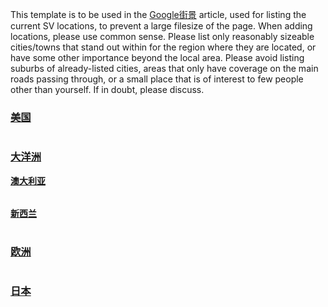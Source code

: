 <noinclude>
This template is to be used in the [[Google街景]] article, used for listing the current SV locations, to prevent a large filesize of the page. When adding locations, please use common sense. Please list only reasonably sizeable cities/towns that stand out within for the region where they are located, or have some other importance beyond the local area. Please avoid listing suburbs of already-listed cities, areas that only have coverage on the main roads passing through, or a small place that is of interest to few people other than yourself. If in doubt, please discuss.</noinclude>
===[[美国]]===
{| class="wikitable" style="font-size:90%"
|-style="text-align:center;"
|-
!州
!主要城市/区域
|-
|[[阿拉巴马州]]
|[[:en:Anniston, Alabama|安妮斯頓]], [[欧本 (阿拉巴马州)|奥本]], [[伯明翰 (亚拉巴马州)|伯明翰]], [[迪凯特 (亚拉巴马州)|迪凯特]], [[多森 (亚拉巴马州)|多森]], [[:en:Florence, Alabama|佛羅倫斯]], [[:en:Gadsden, Alabama|加茲登]], [[亨茨维尔 (亚拉巴马州)|亨茨维尔]], [[莫比尔 (亚拉巴马州)|莫比尔]], [[蒙哥马利 (亚拉巴马州)|蒙哥马利]], [[:en:Opelika, Alabama|歐佩萊卡]],  [[塔斯卡卢萨 (亚拉巴马州)|塔斯卡卢萨]]
|-
|[[阿拉斯加州]]
|[[安克雷奇]], [[费尔班克斯 (阿拉斯加州)|费尔班克斯]], [[朱诺 (阿拉斯加州)|朱诺]]
|-
|[[亚利桑那州]]
|[[:en:Ajo, Arizona|蒜城]], [[:en:Benson, Arizona|班森]], [[卡薩格蘭德 (亞利桑那州)|卡薩格蘭蒂]], [[弗拉格斯塔夫 (亚利桑那州)|弗拉格斯塔]], [[:en:Gila Bend, Arizona|希拉本德]], [[格洛布 (亚利桑那州)|格洛布]], [[:en:Douglas, Arizona|道格拉斯]], [[:en:Eloy, Arizona|伊萊]], [[弗洛伦斯 (亚利桑那州)|弗洛伦斯]], [[霍尔布鲁克 (亚利桑那州)|霍尔布鲁克]], [[:en:Kayenta, Arizona|凯彦塔]], [[金曼 (亚利桑那州)|金曼]], [[:en:Mohave Valley, Arizona|莫哈韋谷]], [[诺加利斯 (亚利桑那州)|诺加利斯]], [[:en:Payson, Arizona|佩森]], [[鳳凰城 (亞利桑那州)|鳳凰城]], [[普雷斯科特 (亚利桑那州)|普雷斯科特]], [[萨福德 (亚利桑那州)|萨福德]], [[:en:Show Low, Arizona|秀羅]], [[:en:Snowflake, Arizona|雪花]], [[:en:Tonopah, Arizona|杜鲁巴]], [[图森 (亚利桑那州)|图森]], [[:en:Wickenburg, Arizona|威肯勃格]], [[:en:Willcox, Arizona|威尔科克斯]], [[:en:Winslow, Arizona|温斯洛]], [[尤马 (亚利桑那州)|尤马]]
|-
|[[阿肯色州]]
|[[:en:Conway, Arkansas|康威]], [[:en:El Dorado, Arkansas|埃尔多拉多]], [[费耶特维尔 (阿肯色州)|费耶特维尔]], [[史密斯堡 (阿肯色州)|史密斯堡]], [[小石城 (阿肯色州)|小石城]], [[:en:Pine Bluff, Arkansas|松樹崖]], [[:en:Texarkana, Arkansas|特克薩卡納]]
|-
|[[加利福尼亚州]]
|[[贝克斯菲尔德 (加利福尼亚州)|贝克斯菲尔德]], [[:en:Chico, California|奇哥]], [[:en:Eureka, California|尤瑞卡]], [[弗雷斯诺]], [[洛杉矶]], [[莫德斯托]], [[奥克兰 (加利福尼亚州)|奥克兰]], [[奥兰治县 (加利福尼亚州)|奥兰治县]], [[沙加緬度]], [[圣何塞 (加利福尼亚州)|圣何塞]], [[斯托克顿 (加利福尼亚州)|斯托克顿]], [[费利蒙 (加利福尼亚州)|费利蒙]], [[:en:Twentynine Palms, California|特温蒂奈恩帕姆斯]], [[维塞利亚 (加利福尼亚州)|维塞利亚]], [[死亡谷国家公园]], [[:en:Joshua Tree National Park|約書亞國家公園]], [[拉森火山国家公园]], [[红杉国家公园]], [[:en:Redding, California|雷丁]], [[圣巴巴拉 (加利福尼亚州)|圣巴巴拉]], [[萨利纳斯 (加利福尼亚州)|萨利纳斯]], [[圣迭戈]], [[旧金山]], [[:en:Santa Maria, California|聖馬利亞]], [[圣路易斯-奥比斯保]], [[文图拉 (加利福尼亚州)|文图拉]], [[约塞米蒂国家公园]], 
|-
|[[科罗拉多州]]
|[[:en:Alamosa, Colorado|阿拉莫萨]], [[博尔德 (科罗拉多州)|博尔德]], [[:en:Canon City, Colorado|甘农市]], [[丹佛]], [[:en:Durango, Colorado|杜兰戈]], [[:en:Greeley, Colorado|格里雷]], [[科罗拉多斯普林斯]], [[科林斯堡 (科罗拉多州)|科林斯堡]], [[普韦布洛 (科罗拉多州)|普韦布洛]], [[:en:Steamboat Springs, Colorado|斯廷博特斯普林斯]], [[:en:Trinidad, Colorado|特立尼达]], [[:en:Vail, Colorado|威尔]], [[:en:Walsenburg, Colorado|沃爾森堡]]
|-
|[[康涅狄格州]]
|[[布里斯托尔_(康涅狄格州)|布里斯托尔]], [[:en:Groton, Connecticut|格罗顿]], [[哈特福德]], [[纽黑文]], [[斯坦福 (康涅狄格州)|斯坦福]], [[诺威奇 (康涅狄格州)|诺威奇]]
|-
|[[特拉华州]]
|[[米尔福德_(特拉华州)|米尔福德]], [[威尔明顿 (特拉华州)|威尔明顿]]
|-
|[[哥倫比亞特區]]
|[[華盛頓哥倫比亞特區|華盛頓]]
|-
|[[佛罗里达州]]
|[[海厄利亞]], [[代托纳比奇 (佛罗里达州)|代托纳比奇]], [[沼泽地国家公园]], [[劳德代尔堡]], [[:en:Fort Walton Beach, Florida|瓦爾頓堡海灘]], [[盖恩斯维尔 (佛罗里达州)|盖恩斯维尔]], [[杰克逊维尔 (佛罗里达州)|杰克逊维尔]], [[基韦斯特 (佛罗里达州)|基韦斯特]], [[墨尔本 (佛罗里达州)|墨尔本]], [[迈阿密]], [[:en:North Port, Florida|北港]], [[:en:Ocala, Florida|歐卡拉]], [[奥兰多 (佛罗里达州)|奥兰多]], [[:en:Panama City, Florida|巴拿馬市]], [[:en:St. Augustine, Florida|聖奧古斯汀]], [[圣彼德斯堡 (佛罗里达州)|圣彼德斯堡]], [[塔拉哈西 (佛罗里达州)|塔拉哈西]], [[坦帕 (佛罗里达州)|坦帕]], [[:en:Venice, Florida|威尼斯]], [[西棕榈滩]], [[彭萨科拉]]
|-
|[[乔治亚州]]
|[[亚特兰大]], [[:en:Augusta, Georgia|奧古斯塔]], [[哥伦布 (佐治亚州)|哥伦布]], [[梅肯 (佐治亚州)|梅肯]], [[:en:Rome, Georgia|羅馬]], [[沙瓦纳]], [[:en:Valdosta, Georgia|瓦爾多斯塔]]
|-
|[[爱达荷州]]
|[[波伊西]], [[:en:Coeur d'Alene, Idaho|科達倫]], [[爱达荷福尔斯 (爱达荷州)|爱达荷福尔斯]], [[楠帕 (爱达荷州)|楠帕]], [[波卡特洛 (愛達荷州)|波卡特洛]], [[特温福尔斯]]
|-
|[[伊利诺伊州]]
|[[芝加哥]], [[丹维尔 (伊利诺伊州)|丹维尔]], [[:en:Lincoln, Illinois|林肯]], [[皮奥里亚 (伊利诺伊州)|皮奥里亚]], [[罗克福德]], [[斯普林菲尔德 (伊利诺伊州)|斯普林菲尔德]], [[:en:Freeport, Illinois|自由港]], [[:en:Polo, Illinois|波羅]]
|-
|[[印第安那州]]
|[[:en:Anderson, Indiana|安德森]], [[布卢明顿 (印第安纳州)|布卢明顿]], [[埃爾克哈特 (印第安納州)|埃爾克哈特]], [[埃文斯维尔 (印第安纳州)|埃文斯维尔]], [[韦恩堡 (印第安纳州)|韦恩堡]], [[印第安纳波利斯]], [[科科莫 (印第安纳州)|科科莫]], [[拉斐特 (印第安纳州)|拉斐特]], [[:en:Marion, Indiana|馬里昂]], [[:en:Muncie, Indiana|曼西]], [[:en:Portage, Indiana|波特奇]], [[里士满 (印第安纳州)|里士满]], [[南本德 (印地安纳州)|南本德]], [[特雷霍特]]
|-
|[[爱荷华州]]
|[[艾姆斯]], [[得梅因]], [[迪比克 (艾奥瓦州)|迪比克]], [[:en:Grinnell, Iowa|格林奈爾]]
|-
|[[堪萨斯州]]
|[[:en:Hutchinson, Kansas|哈钦森]], [[堪萨斯城 (堪萨斯州)|堪萨斯城]], [[:en:Manhattan, Kansas|曼哈顿]], [[托皮卡]], [[威奇托 (堪萨斯州)|威奇托]], [[:en:Lawrence, Kansas|羅倫斯]], [[:en:Larned, Kansas|拉恩]], [[:en:Garden City, Kansas|花园城]]
|-
|[[肯塔基州]]
|[[:en:Ashland, Kentucky|阿什蘭]], [[鲍灵格林 (肯塔基州)|鲍灵格林]], [[:en:Elizabethtown, Kentucky|伊丽莎白镇]], [[法兰克福 (肯塔基州)|法兰克福]], [[:en:Glasgow, Kentucky|格拉斯哥]], [[:en:Hazard, Kentucky|哈薩特]], [[:en:Hopkinsville, Kentucky|霍普金斯維爾]], [[列克星敦 (肯塔基州)|列克星敦]], [[:en:London, Kentucky|倫敦]], [[路易斯维尔 (肯塔基州)|路易斯维尔]], [[:en:Morehead, Kentucky|摩海德]], [[欧文斯伯勒]]
|-
|[[路易斯安那州]]
|[[:en:Alexandria, Louisiana|亚历山德里亚]], [[巴吞鲁日 (路易斯安那州)|巴吞鲁日]], [[:en:Houma, Louisiana|和馬]], [[拉法叶 (路易斯安那州)|拉法叶]], [[:en:Lake Charles, Louisiana|查爾斯湖]], [[:en:Monroe, Louisiana|門羅]], [[新奥尔良]], [[什里夫波特 (路易斯安那州)|什里夫波特]]
|-
|[[缅因州]]
|[[奥古斯塔 (缅因州)|奥古斯塔]], [[班戈 (缅因州)|班戈]], [[:en:Bar Harbor, Maine|巴爾港]], [[布鲁尔 (缅因州)|布鲁尔]], [[:en:Brunswick, Maine|不倫瑞克]], [[霍尔顿 (缅因州)|霍尔顿]], [[波特兰 (缅因州)|波特兰]], [[:en:Wilton, Maine|威爾頓]], [[法明顿 (缅因州)|法明顿]], [[:en:Dixfield, Maine|迪克斯菲爾德]], [[罗克兰 (缅因州)|罗克兰]], [[:en:Camden, Maine|卡姆登]]
|-
|[[马里兰州]]
|[[安那波利斯]], [[巴尔的摩]], [[:en:Germantown, Maryland|日耳曼鎮]], [[羅克維爾_(馬里蘭州)|羅克維爾]], [[:en:Salisbury, Maryland|索尔兹伯里]]
|-
|[[马萨诸塞州]]
|[[波士顿]], [[洛厄爾 (馬薩諸塞州)|洛厄爾]], [[斯普林菲尔德 (马萨诸塞州)|斯普林菲尔德]], [[伍斯特 (马萨诸塞州)|伍斯特]], [[南塔克特]]
|-
|-
|[[密歇根州]]
|[[安娜堡]], [[底特律]], [[弗林特 (密歇根州)|弗林特]], [[大急流城 (密歇根州)|大急流城]], [[卡拉马祖 (密歇根州)|卡拉马祖]], [[兰辛 (密歇根州)|兰辛]], [[蘇聖瑪麗 (密歇根州)|蘇聖瑪麗]], [[特拉弗斯城]]
|-
|[[明尼苏达州]]
|[[:en:Alexandria, Minnesota|亚历山德里亚]], [[:en:Brainerd, Minnesota|布雷納德]], [[:en:Detroit Lakes, Minnesota|底特律湖]], [[明尼阿波利斯]], [[罗彻斯特 (明尼苏达州)| 罗彻斯特]], [[:en:St. Cloud, Minnesota|圣克劳德]], [[圣保罗 (明尼苏达州)|圣保罗]]
|-
|[[密西西比州]]
|[[比洛克西 (密西西比州)|比洛克西]], [[:en:Cleveland, Mississippi|克利夫兰]], [[:en:Greenville, Mississippi|格林维尔]], [[格尔夫波特 (密西西比州)|格尔夫波特]], [[哈蒂斯堡 (密西西比州)|哈蒂斯堡]], [[:en:Indianola, Mississippi|印地安諾拉]], [[杰克逊 (密西西比州)|杰克逊]], [[:en:Meridian, Mississippi|美麗殿]]
|-
|[[密苏里州]]
|[[:en:Columbia, Missouri|哥倫比亞]], [[杰斐逊城 (密苏里州)|杰弗逊城]], [[:en:Joplin, Missouri|喬普林]], [[堪薩斯城 (密蘇里州)|堪薩斯城]], [[:en:Rolla, Missouri|羅拉]], [[圣路易斯 (密苏里州)|圣路易斯]], [[斯普林菲尔德 (密苏里州)|斯普林菲尔德]], [[:en:Warrensburg, Missouri|瓦倫斯堡]]
|-
|[[蒙大拿州]]
|[[比灵斯]], [[:en:Bozeman, Montana|波茲曼]], [[:en:Butte, Montana|巴特]], [[大瀑布城]], [[赫勒拿 (蒙大拿州)|赫勒拿]], [[米苏拉 (蒙大拿州)|米苏拉]]
|-
|[[内布拉斯加州]]
|[[林肯 (内布拉斯加州)|林肯]], [[奥马哈 (内布拉斯加州)|奥马哈]], [[:en:North Platte, Nebraska|北普拉特]]
|-
|[[内华达州]]
|[[卡森城 (内华达州)|卡森城]], [[埃尔科 (内华达州)|埃尔科]], [[拉斯维加斯]], [[里诺 (内华达州)|里诺]], [[温尼马卡 (内华达州)|温尼马卡]]
|-
|[[新罕布什尔州]]
|[[曼彻斯特 (新罕布什尔州)|曼彻斯特]], [[纳舒厄 (新罕布什尔州)|纳舒厄]], [[:en:Salem, New Hampshire|塞勒姆]]
|-
|[[新泽西州]]
|[[:en:Cherry Hill, New Jersey|樱桃山]], [[泽西市]], [[纽瓦克 (新泽西州)|纽瓦克]], [[:en:Freehold, New Jersey|弗利霍尔德]], [[马尔伯洛市]], [[:en:Vineland, New Jersey|葡萄园市]], [[:en:Millville, New Jersey|马尔维尔]], [[:en:Bridgeton, New Jersey|布里兹顿]], [[:en:Berlin, New Jersey|柏林]], [[新布朗斯维克]], [[:en:Keyport, New Jersey|基波特]], [[:en:Williamstown, New Jersey|威廉斯镇]], [[:en:Longport, New Jersey|長港]]
|-
|[[新墨西哥州]]
|[[:en:Alamogordo, New Mexico|阿拉莫戈多]], [[阿尔伯克基 (新墨西哥州)|阿尔伯克基]], [[:en:Artesia, New Mexico|阿堤夏]], [[:en:Carlsbad, New Mexico|卡尔斯巴德]], [[:en:Carrizozo, New Mexico|卡里索索]], [[:en:Cloudcroft, New Mexico|克劳德克罗夫特]], [[:en:Clovis, New Mexico|克罗维斯]], [[:en:Deming, New Mexico|德明]], [[:en:Eunice, New Mexico|尤尼斯]], [[:en:Farmington, New Mexico|法明顿]], [[:en:Gallup, New Mexico|盖洛普]], [[:en:Hobbs, New Mexico|霍布斯]], [[:en:Jal, New Mexico|贾尔]], [[拉斯克鲁塞斯 (新墨西哥州)|拉斯克鲁塞斯]], [[:en:Lordsburg, New Mexico|洛兹堡]], [[洛斯阿拉莫斯 (新墨西哥州)|洛斯阿拉莫斯]], [[:en:Los Lunas, New Mexico|洛斯盧那斯]], [[:en:Lovington, New Mexico|洛文頓]], [[:en:Portales, New Mexico|波塔利斯]], [[:en:Raton, New Mexico|拉頓]], [[罗斯维尔]], [[:en:Ruidoso, New Mexico|瑞豆苏]], [[圣菲 (新墨西哥州)|圣菲]], [[:en:Socorro, New Mexico|索科罗]], [[:en:Taos, New Mexico|陶斯]], [[:en:Truth or Consequences, New Mexico|特魯斯康西昆西斯]], [[:en:Tucumcari, New Mexico|塔卡母凯丽]]
|-
|[[纽约州]]
|[[奥尔巴尼]], [[布法罗]], [[纽约市]], [[罗切斯特 (纽约州)|罗切斯特]], [[锡拉丘兹]], [[長島_(紐約)|長島]]
|-
|[[北卡罗来纳州]]
|[[:en:Asheville, North Carolina|阿什维尔]], [[:en:Atlantic Beach, North Carolina|大西洋海灘]], [[:en:Cape Carteret, North Carolina|卡特莱角]], [[卡瑞_(北卡羅萊納州)|卡瑞]], [[夏洛特 (北卡罗莱那州)|夏洛特]], [[达勒姆 (北卡罗来纳州)|达勒姆]], [[:en:Emerald Isle, North Carolina|翡翠島]], [[费耶特维尔 (北卡罗莱纳州)|费耶特维尔]], [[格林斯伯勒 (北卡罗来纳州)|格林斯伯勒]], [[:en:Greenville, North Carolina|格林维尔]], [[:en:Goldsboro, North Carolina|戈尔德斯伯勒]], [[:en:Hickory, North Carolina|胡桃市]], [[:en:Indian Beach, North Carolina|印第安海灘]], [[:en:Jacksonville, North Carolina|杰克逊维尔]], [[:en:Kitty Hawk, North Carolina|小鹰市]], [[:en:Morehead City, North Carolina|摩海德市]], [[罗利 (北卡罗来纳州)|罗利]], [[:en:Swansboro, North Carolina|斯文斯伯勒]], [[威尔明顿 (北卡罗来纳州)|威尔明顿]], [[温斯顿-赛伦 (北卡罗莱纳州)|温斯顿-赛伦]], [[教堂山 (北卡罗来纳州)|教堂山]]
|-
|[[北达科他州]]
|[[俾斯麦 (北达科塔州)|俾斯麦]], [[法戈 (北达科他州)|法戈]], [[大福克斯 (北達科他州)|大福克斯]], [[迈诺特 (北达科他州)|迈诺特]]
|-
|[[俄亥俄州]]
|[[阿克伦 (俄亥俄州)|阿克伦]], [[克里夫兰 (俄亥俄州)|克里夫兰]], [[辛辛那提]], [[哥伦布 (俄亥俄州)|哥伦布]], [[代顿 (俄亥俄州)|代顿]], [[斯普林菲尔德 (俄亥俄州)|斯普林菲尔德]], [[托莱多 (俄亥俄州)|托莱多]]
|-
|[[俄克拉荷马州]]
|[[劳顿 (俄克拉何马州)|劳顿]], [[俄克拉何马城]], [[图尔萨]], [[:en:Tahlequah, Oklahoma|塔列瓜]], [[马斯科吉 (奥克拉荷马州)|马斯科吉]], [[:en:Fort Gibson, Oklahoma|吉布森堡]], [[:en:Sand Springs, Oklahoma|沙泉]], [[:en:Ada, Oklahoma|艾达]]
|-
|[[俄勒冈州]]
|[[科瓦利斯 (俄勒岡州)|科瓦利斯]], [[尤金 (俄勒冈州)|尤金]], [[梅德福 (俄勒冈州)|梅德福]], [[波特兰 (俄勒冈州)|波特兰]], [[塞勒姆 (俄勒冈州)|塞勒姆]], [[:en:McMinnville, Oregon|麦克明维尔]]
|-
|[[宾夕法尼亚州]] 
|[[阿伦敦 (宾夕法尼亚州)|阿伦敦]], [[伊利 (賓夕法尼亞州)|伊利]], [[哈里斯堡]], [[费城]], [[匹兹堡]], [[斯克兰顿 (宾夕法尼亚州)|斯克兰顿]]
|-
|[[罗德岛州]]
|[[普罗维登斯]]
|-
|[[南卡罗来纳州]]
|[[查尔斯顿 (南卡罗来纳州)|查尔斯顿]], [[哥伦比亚 (南卡罗来纳州)|哥伦比亚]], [[:en:Florence, South Carolina|佛羅倫斯]], [[格林维尔 (南卡罗来纳州)|格林维尔]], [[:en:Myrtle Beach, South Carolina|默特爾海灘]], [[:en:Orangeburg, South Carolina|橘堡]], [[:en:Bluffton, South Carolina|布魯夫頓]], [[:en:Hilton Head, South Carolina|希爾頓頭]]
|-
|[[南达科他州]]
|[[拉皮德城 (南达科他州)|拉皮德城]], [[皮尔 (南达科他州)|皮尔]]
|-
|[[田纳西州]]
|[[查塔努加 (田纳西州)|查塔努加]], [[克拉克斯维尔 (田纳西州)|克拉克斯维尔]], [[:en:Cookeville, Tennessee|庫克維爾]], [[诺克斯维尔]], [[孟菲斯 (田纳西州)|孟菲斯]], [[默弗里斯伯勒 (田纳西州)|默弗里斯伯勒]], [[纳什维尔]], [[:en:Limestone, Tennessee|萊蒙斯東]]
|-
|[[德克萨斯州]]
|[[阿比林 (得克萨斯州)|阿比林]], [[阿马里洛 (得克萨斯州)|阿马里洛]], [[奥斯汀]], [[布朗斯维尔 (得克萨斯州)|布朗斯维尔]], [[科珀斯克里斯蒂 (得克萨斯州)|科珀斯克里斯蒂]], [[达拉斯]], [[:en:Dawson, Texas|道森]],  [[艾尔帕索 (得克萨斯州)|艾尔帕索]], [[沃思堡]], [[加尔维斯敦 (得克萨斯州)|加尔维斯敦]], [[休斯敦]], [[:en:Kerrville, Texas|克拉維爾]], [[基林 (得克萨斯州)|基林]], [[拉雷多 (得克萨斯州)|拉雷多]], [[拉伯克 (得克萨斯州)|拉伯克]], [[米德兰 (得克萨斯州)|米德兰]], [[敖德萨 (得克萨斯州)|敖德萨]], [[:en:San Angelo, Texas|聖安哥羅]],[[圣安东尼奥 (得克萨斯州)|圣安东尼奥]], [[特克萨卡纳 (得克萨斯州)|特克萨卡纳]], [[泰勒 (得克萨斯州)|泰勒]], [[韦科 (得克萨斯州)|韦科]], [[威奇托福尔斯 (得克萨斯州)|威奇托福尔斯]]
|-
|[[犹他州]]
|[[:en:Cedar City, Utah|喜達爾市]], [[奥格登 (犹他州)|奥格登]], [[普若佛]], [[:en:Saint George, Utah|聖喬治]], [[盐湖城]]
|-
|[[弗吉尼亚州]]
|[[切萨皮克 (弗吉尼亚州)|切萨皮克]], [[林奇堡 (弗吉尼亚州)|林奇堡]], [[纽波特纽斯 (弗吉尼亚州)|纽波特纽斯]], [[诺福克 (弗吉尼亚州)|诺福克]], [[:en:Northern Virginia|北弗吉尼亚]], [[里士满 (弗吉尼亚州)|里士满]], [[羅阿諾克 (維吉尼亞州)|羅阿諾克]], [[弗吉尼亚海滩]], [[威廉斯堡 (弗吉尼亚州)|威廉斯堡]]
|-
|[[华盛顿州]]
|[[温哥华 (华盛顿州)|温哥华]], [[:en:Bremerton, Washington|布雷默頓]], [[圣海伦火山]], [[西雅图]], [[斯波坎]], [[:en:Issaquah, Washington|伊薩夸]], [[:en:Preston, Washington|普萊斯頓]], [[埃弗里特 (華盛頓州)|埃弗里特]], [[奧林匹亞 (華盛頓州)|奧林匹亞]], [[:en:Lacey, Washington|雷斯]], [[阿伯丁 (华盛顿州)|阿伯丁]], [[:en:Eatonville, Washington|伊頓威爾]], [[:en:Raymond, Washington|雷蒙]], [[:en:Elma, Washington|艾尔馬]], [[:en:Rochester, Washington|罗切斯特]], [[:en:Montesano, Washington|蒙特薩羅]], [[:en:Port Angeles, Washington|安赫勒斯港]], [[:en:Sequim, Washington|瑟奎]]
|-
|[[西弗吉尼亚州]]
|[[查尔斯顿 (西弗吉尼亚州)| 查尔斯顿]], [[亨廷顿 (西弗吉尼亚州)|亨廷顿]], [[帕克斯堡 (西弗吉尼亚州)|帕克斯堡]], [[惠灵 (西弗吉尼亚州)|惠灵]]
|-
|[[威斯康星州]]
|[[:en:Appleton, Wisconsin|阿普頓]], [[格林贝 (威斯康星州)|格林贝]], [[:en:Kenosha, Wisconsin|肯諾轄]], [[麦迪逊]], [[密尔沃基]], [[:en:Oshkosh, Wisconsin|奧什科甚]]
|-
|[[怀俄明州]]
|[[卡斯珀 (怀俄明州)|卡斯珀]], [[夏延 (怀俄明州)|夏延]], [[黄石国家公园]], [[大蒂頓國家公園]]
|}

===[[大洋洲]]===
'''[[澳大利亚]]'''
{| class="wikitable" style="font-size:90%"
|-style="text-align:center;"
|-
!领地/区域
!主要城市/地区
|-
|[[澳大利亚首都特区]]
|[[堪培拉]]
|-
|[[新南威尔士州]]
|[[悉尼]], [[中海岸]], [[纽卡斯尔]], [[卧龙岗 (澳大利亚)|卧龙岗]], [[:en:Maitland, New South Wales|Maitland‎]], [[沃加沃加]], [[奥尔伯里 (新南威尔士州)|奥尔伯里]], [[塔姆沃思 (新南威尔士州)|塔姆沃思]], [[:en:Port Macquarie, New South Wales|Port Macquarie]], [[:en:Queanbeyan, New South Wales|Queanbeyan]], [[:en:Dubbo, New South Wales|Dubbo]], [[利斯莫尔 (新南威尔士州)|利斯莫尔]], [[:en:Coffs Harbour, New South Wales|Coffs Harbour]], [[:en:Goulburn, New South Wales|Goulburn]], [[布罗肯希尔|布罗肯希尔]], [[:en:Ballina, New South Wales|Ballina]], [[:en:Griffith, New South Wales|Griffith]], [[:en:Byron Bay, New South Wales|Byron Bay]], [[:en:Nimbin, New South Wales|Nimbin]], [[:en:Quirindi, New South Wales|Quirindi]]
|-
|[[北领地]]
|[[达尔文 (澳大利亚)|达尔文]], [[艾利斯斯普林斯]], [[:en:Katherine, Northern Territory|Katherine]], [[:en:Tennant Creek, Northern Territory|Tennant Creek]]
|-
|[[昆士兰州]]
|[[布里斯班]], [[黄金海岸 (澳大利亚)|黄金海岸]], [[阳光海岸 (澳大利亚)|阳光海岸]], [[汤斯维尔]], [[凯恩斯 (昆士兰州)|凯恩斯]], [[图文巴]], [[麦凯]], [[洛坎普顿]], [[班德堡]], [[:en:Gladstone, Queensland|Gladstone]], [[伊萨山]]
|-
|[[南澳大利亚州]]
|[[阿德萊德]], [[:en:Mount Gambier, South Australia|Mount Gambier]], [[:en:Port Augusta, South Australia|Port Augusta]], [[林肯港]], [[:en:Whyalla, South Australia|Whyalla]], [[:en:Ceduna, South Australia|Ceduna]]
|-
|[[塔斯马尼亚]]
|[[霍巴特]], [[朗瑟士敦]], [[伯尔尼 (澳大利亚)|伯尔尼]]
|-
|[[维多利亚州]]
|[[墨尔本]], [[柏拉瑞特]], [[本迪戈]], [[:en:Shepparton, Victoria|Shepparton]], [[米尔杜拉]], [[吉朗]], [[:en:Warrnambool, Victoria|Warrnambool]]
|-
|[[西澳大利亚]]
|[[珀斯]], [[:en:Bunbury, Western Australia|Bunbury]], [[:en:Geraldton, Western Australia|Geraldton]], [[奥班尼]], [[:en:Kalgoorlie, Western Australia|Kalgoorlie]], [[:en:Karratha, Western Australia|Karratha]], [[:en:Port Hedland, Western Australia|Port Hedland]], [[:en:Esperance, Western Australia|Esperance]], [[:en:Broome, Western Australia|Broome]], [[:en:Kununurra, Western Australia|Kununurra]]
|}

'''[[新西兰]]'''
{| class="wikitable" style="font-size:90%"
|-style="text-align:center;"
|-
!区域
!主要城市/地区
|-
|[[北部地区 (新西兰)|北部]]
|[[:en:Whangarei]], [[:en:Kawakawa, New Zealand|Kawakawa]], [[:en:Kohukohu, New Zealand|Kohukohu]]
|-
|[[奥克兰 (新西兰)|奥克兰]]
|[[奥克兰 (新西兰)|奥克兰]], [[怀塔克雷]], [[曼努考]]
|-
|[[怀卡托]]
|[[汉密尔顿 (新西兰)|汉密尔顿]], [[陶波]], [[:en:Ngaruawahia]], [[:en:Te Awamutu]], [[:en:Putaruru]], [[:en:Ngatea]]
|-
|[[丰盛湾]]
|[[:en:Tauranga]], [[罗托路亚]], [[:en:Whakatane]], [[:en:Ngongotaha]], [[:en:Maketu]]
|-
|[[吉斯伯恩]]
|[[:en:Gisborne, New Zealand|Gisborne]]
|-
|[[豪克斯湾]]
|[[内皮尔 (新西兰)|内皮尔]], [[:en:Hastings, New Zealand|Hastings]]
|-
|[[塔拉纳奇]]
|[[:en:New Plymouth]], [[:en:Whangamomona]], [[:en:Huiakama]]
|-
|[[马努瓦图-旺格纽伊]]
|[[北帕莫斯顿]], [[:en:Levin, New Zealand|Levin]], [[:en:Taumarunui]]
|-
|[[惠灵顿地区|惠灵顿]]
|[[惠灵顿]], [[:en:Upper Hutt]], [[:en:Porirua]], [[:en:Paraparaumu]]
|-
|[[塔斯曼]]
|[[:en:Richmond, New Zealand|Richmond]], [[:en:Motueka]], [[:en:Paraparaumu]]
|-
|[[尼尔逊]]
|[[:en:Nelson, New Zealand|Nelson]]
|-
|[[马尔堡 (新西兰)|马尔堡]]
|[[:en:Blenheim,_New_Zealand|Blenheim]]
|-
|[[西岸 (新西兰)|西岸]]
|[[:en:Westport, New Zealand|Westport]]
|-
|[[坎特伯雷 (新西兰)|坎特伯雷]]
|[[基督城]], [[:en:Kaikoura]], [[:en:Hanmer Springs]]
|-
|[[奥塔哥地区]]
|[[达尼丁]], [[皇后镇 (新西兰)|皇后镇]], [[:en:Balclutha, New Zealand|Balclutha]], [[:en:Wanaka|Wanaka]]
|-
|[[南部地区|南部]]
|[[因弗卡吉尔]], [[:en:Gore, New Zealand|Gore]]
|}

===[[欧洲]]===
{| class="wikitable" style="font-size:90%"
|-style="text-align:center;"
|-
!国家
!主要城市/区域
|-
|[[法国]]
|[[巴黎]], [[里昂]], [[马赛]], [[尼斯]], [[里尔]], [[图卢兹]], [[艾居朗德]], [[:en:Auray]], [[:en:Bourg d'Oisans]], [[布雷斯特 (法国)|布雷斯特]], [[:en:Brioude]], [[塞里伊 (阿列省)|塞里伊]], [[:en:Cholet]], [[:en:Embrun, Hautes-Alpes|Embrun]], [[埃唐普]], [[:en:Figeac]], [[:en:Lannemezan]], [[:en:Lavelanet]], [[卢尔德]], [[:en:Narbonne]], [[南特]], [[尼姆]], [[波城]], [[:en:Roanne]], [[鲁贝]], [[圣马洛]], 
|-
|[[意大利]]
|[[佛罗伦斯]], [[米兰]], [[罗马]], [[科莫湖]], [[巴里]], [[:en:Bellagio]], [[:en:Bellano]], [[卡利亚里]], [[:en:Cernobbio]], [[:en:Colico]], [[科莫]], [[库内奥]], [[莱科]], [[:en:Mandello del Lario]], [[:en:Malgrate]], [[佩鲁贾]], [[雷焦卡拉布里亚]], [[都灵]], [[烏迪內]], [[:en:Varenna]]
|-
|[[荷兰]]
|[[阿姆斯特丹]], [[鹿特丹]], [[:en:Groningen]]
|-
|[[西班牙]] 
|[[马德里]], [[巴塞罗那]], [[塞维利亚]], [[:en:Valencia]], [[:en:Badalona]]， [[奥维耶多]], [[萨拉戈萨]], [[:en:Alcobendas]], [[阿尔科尔孔]], [[:en:Boadilla del Monte]], [[:en:Coslada]], [[:en:Collado Villalba]], [[:en:Fuenlabrada]], [[:en:Getafe]], [[:en:Las Rozas]], [[:en:Leganés]], [[:en:Majadahonda]], [[:en:Móstoles]], [[:en:Parla]], [[:en:Pinto]], [[:en:Pozuelo de Alarcón]], [[:en:San Fernando de Henares]], [[:en:San Sebastián de los Reyes]], [[:en:Torrelodones]], [[:en:Tres Cantos]], [[:en:Badalona]], [[:en:Castelldefels]], [[:en:Gavà]], [[:en:Rubí]], [[:en:Sabadell]], [[塔拉萨]]等
|-
|[[英国]]
|[[诺丁汉]], [[:en:Derby]], [[设菲尔德]], [[利兹]], [[曼彻斯特]], [[布拉德福德]], [[斯肯索普]], [[布里斯托尔]], [[伦敦]], [[贝尔法斯特]], [[加的夫]], [[斯旺西]], [[諾里奇]], [[格拉斯哥]], [[爱丁堡]], [[邓迪]], [[阿伯丁]], [[泰恩河畔纽卡斯尔]], [[伯明翰]], [[考文垂]], [[利物浦]], [[南安普敦]], [[約克]], [[劍橋]]
|}

===[[日本]]===
{| class="wikitable" style="font-size:90%"
|-style="text-align:center;"
|-
!地区
!主要城市/区域
|-
|[[北海道地方|北海道]]
|[[札幌]], [[函馆]]
|-
|[[东北地方|东北]]
|[[仙台]]
|-
|[[关东地方|关东]]
|[[千叶市|千叶]], [[埼玉縣|埼玉]], [[东京]], [[横滨]]
|-
|[[关西地方|关西]]
|[[神户]], [[大阪市|大阪]], [[京都]], [[奈良市|奈良]]
|}
